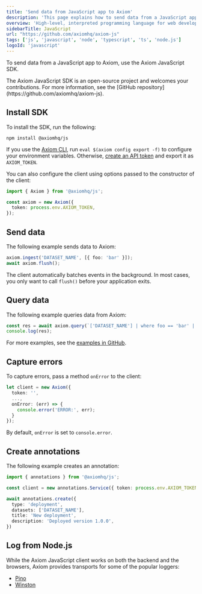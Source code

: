 ```yaml
---
title: 'Send data from JavaScript app to Axiom'
description: 'This page explains how to send data from a JavaScript app to Axiom.'
overview: 'High-level, interpreted programming language for web development'
sidebarTitle: JavaScript
url: "https://github.com/axiomhq/axiom-js"
tags: ['js', 'javascript', 'node', 'typescript', 'ts', 'node.js']
logoId: 'javascript'
---
```


To send data from a JavaScript app to Axiom, use the Axiom JavaScript SDK.

<Note>
The Axiom JavaScript SDK is an open-source project and welcomes your contributions. For more information, see the [GitHub repository](https://github.com/axiomhq/axiom-js).
</Note>


<Prerequisites />

## Install SDK

To install the SDK, run the following:

```shell
npm install @axiomhq/js
```

If you use the [Axiom CLI](/reference/cli), run `eval $(axiom config export -f)` to configure your environment variables. Otherwise, [create an API token](/reference/tokens) and export it as `AXIOM_TOKEN`.

You can also configure the client using options passed to the constructor of the client:

```ts
import { Axiom } from '@axiomhq/js';

const axiom = new Axiom({
  token: process.env.AXIOM_TOKEN,
});
```

## Send data

The following example sends data to Axiom:

```ts
axiom.ingest('DATASET_NAME', [{ foo: 'bar' }]);
await axiom.flush();
```

The client automatically batches events in the background. In most cases, you only want to call `flush()` before your application exits.

## Query data

The following example queries data from Axiom:

```ts
const res = await axiom.query(`['DATASET_NAME'] | where foo == 'bar' | limit 100`);
console.log(res);
```

For more examples, see the [examples in GitHub](https://github.com/axiomhq/axiom-js/tree/main/examples).

## Capture errors

To capture errors, pass a method `onError` to the client:

```ts
let client = new Axiom({
  token: '',
  ...,
  onError: (err) => {
    console.error('ERROR:', err);
  }
});
```

By default, `onError` is set to `console.error`.

## Create annotations

The following example creates an annotation:

```ts
import { annotations } from '@axiomhq/js';

const client = new annotations.Service({ token: process.env.AXIOM_TOKEN });

await annotations.create({
  type: 'deployment',
  datasets: ['DATASET_NAME'],
  title: 'New deployment',
  description: 'Deployed version 1.0.0',
})
```

## Log from Node.js

While the Axiom JavaScript client works on both the backend and the browsers, Axiom provides transports for some of the popular loggers:

- [Pino](/guides/pino)
- [Winston](/guides/winston)

